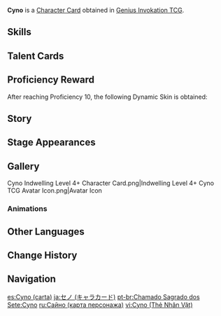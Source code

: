 {{About|the [[Character Card]]|the [[Playable Character]]|Cyno}}
{{Genius Invokation TCG Infobox
|title       = Cyno
|id          = 001404
|image       = Cyno Character Card.png
|type        = Character Card
|health      = 10
|element     = Electro
|faction     = Sumeru
|weapon      = Polearm
|source1     = Achieve victory in [[Genius Invokation TCG/Stage/Cyno/Friendly Fracas|Friendly Fracas (Cyno)]]
|features  = Cyno
}}
'''Cyno''' is a [[Character Card]] obtained in [[Genius Invokation TCG]].

==Skills==
{{Genius Invokation TCG Skills Table}}

==Talent Cards==
{{Genius Invokation TCG Talent Cards Table}}

==Proficiency Reward==
After reaching Proficiency 10, the following Dynamic Skin is obtained:<br>{{TCG Card|Featherfall Judgment|1|golden=1|caption=1}}

==Story==
{{Description|The card bears the General Mahamatra's ardent fondness, which reminds one of the scorching sun hanging above the desert.|title="Judicator of Secrets" Cyno}}

==Stage Appearances==
{{Genius Invokation TCG Stage Appearances}}

==Gallery==
<gallery>
Cyno Indwelling Level 4+ Character Card.png|Indwelling Level 4+
Cyno TCG Avatar Icon.png|Avatar Icon
</gallery>

===Animations===
{{Preview
|size     = 200px
|file1    = Cyno Dynamic Skin
|caption  = Dynamic Skin Idle Animation
}}

==Other Languages==
{{Other Languages|Transclude=Cyno}}

==Change History==
{{Change History|3.3}}

==Navigation==
{{Genius Invokation TCG Navbox|Character Card Obtainable}}

[[es:Cyno (carta)]]
[[ja:セノ (キャラカード)]]
[[pt-br:Chamado Sagrado dos Sete:Cyno]]
[[ru:Сайно (карта персонажа)]]
[[vi:Cyno (Thẻ Nhân Vật)]]